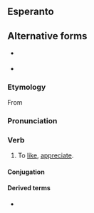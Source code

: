 {{also|sati|Sati|sáti}}
==Esperanto==
==Alternative forms==
* {{l|eo|shati}} {{qualifier|H-system spelling}}
* {{l|eo|sxati}} {{qualifier|X-system spelling}}

===Etymology===
From {{etyl|de|eo}} {{m|de|schätzen}}

===Pronunciation===
{{IPA|/ˈʃa.ti/|lang=eo}}

===Verb===
{{eo-head}}

# To [[like]], [[appreciate]].

====Conjugation====
{{eo-conj}}

====Derived terms====
* {{l|eo|ŝategi}}

{{eo BRO|5}}